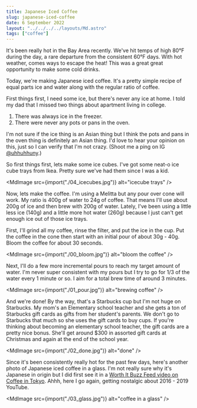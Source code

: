 ```yaml
---
title: Japanese Iced Coffee
slug: japanese-iced-coffee
date: 6 September 2022
layout: "../../../../layouts/Md.astro"
tags: ["coffee"]
---
```



It's been really hot in the Bay Area recently.
We've hit temps of high 80°F during the day, a rare departure from the consistent 60°F days.
With hot weather, comes ways to escape the heat!
This was a great great opportunity to make some cold drinks.

Today, we're making Japanese iced coffee.
It's a pretty simple recipe of equal parts ice and water along with the regular ratio of coffee.

First things first, I need some ice, but there's never any ice at home.
I told my dad that I missed two things about apartment living in college.

1. There was always ice in the freezer.
2. There were never any pots or pans in the oven.

I'm not sure if the ice thing is an Asian thing but I think the pots and pans in the oven thing
is definitely an Asian thing.
I'd love to hear your opinion on this, just so I can verify that I'm not crazy.
(Shoot me a ping on IG [@uhhuhhuny](https://www.instagram.com/uhhuhhuny/).)

So first things first, lets make some ice cubes.
I've got some neat-o ice cube trays from Ikea.
Pretty sure we've had them since I was a kid.

<MdImage src={import("./04_icecubes.jpg")} alt="icecube trays" />

Now, lets make the coffee.
I'm using a Melitta but any pour over cone will work.
My ratio is 400g of water to 24g of coffee.
That means I'll use about 200g of ice and then brew with 200g of water.
Lately, I've been using a little less ice (140g) and a little more hot water (260g) because I just can't get
enough ice out of those ice trays.

First, I'll grind all my coffee, rinse the filter, and put the ice in the cup.
Put the coffee in the cone then start with an initial pour of about 30g - 40g.
Bloom the coffee for about 30 seconds.

<MdImage src={import("./00_bloom.jpg")} alt="bloom the coffee" />

Next, I'll do a few more incremental pours to reach my target amount of water.
I'm never super consistent with my pours but I try to go for 1/3 of the water every 1 minute or so.
I aim for a total brew time of around 3 minutes.

<MdImage src={import("./01_pour.jpg")} alt="brewing coffee" />

And we're done!
By the way, that's a Starbucks cup but I'm not huge on Starbucks.
My mom's an Elementary school teacher and she gets a ton of Starbucks gift cards
as gifts from her student's parents.
We don't go to Starbucks that much so she uses the gift cards to buy cups.
If you're thinking about becoming an elementary school teacher, the gift cards are a pretty nice bonus.
She'll get around $300 in assorted gift cards at Christmas and again at the end of the school year.

<MdImage src={import("./02_done.jpg")} alt="done" />

Since it's been consistently really hot for the past few days, here's another photo
of Japanese iced coffee in a glass.
I'm not really sure why it's Japanese in origin but I did
first see it in a [Worth It Buzz Feed video on Coffee in Tokyo](https://youtu.be/qIbbJV-grHg).
Ahhh, here I go again, getting nostalgic about 2016 - 2019 YouTube.

<MdImage src={import("./03_glass.jpg")} alt="coffee in a glass" />
